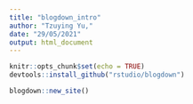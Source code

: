 ```yaml
---
title: "blogdown_intro"
author: "Tzuying Yu,"
date: "29/05/2021"
output: html_document
---
```


```r
knitr::opts_chunk$set(echo = TRUE)
devtools::install_github("rstudio/blogdown")

blogdown::new_site()
```

